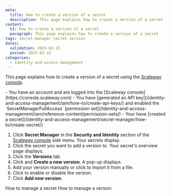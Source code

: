 ```yaml
---
meta:
  title: How to create a version of a secret
  description: This page explains how to create a version of a secret
content:
  h1: How to create a version of a secret
  paragraph: This page explains how to create a version of a secret
tags: secret-manager secret version
dates:
  validation: 2023-02-15
  posted: 2023-02-15
categories:
  - identity-and-access-management
---
```


This page explains how to create a version of a secret using the [Scaleway console](https://console.scaleway.com).

<Macro id="iam-requirements" />

<Message type="requirement">
  - You have an account and are logged into the [Scaleway console](https://console.scaleway.com)
  - You have [generated an API key](/identity-and-access-management/iam/how-to/create-api-keys/) and enabled the `SecretManagerFullAccess` [permission set](/identity-and-access-management/iam/reference-content/permission-sets/)
  - Your have [created a secret](/identity-and-access-management/secret-manager/how-to/create-secret/)
</Message>

1. Click **Secret Manager** in the **Security and Identity** section of the [Scaleway console](https://console.scaleway.com/) side menu. Your secrets display.
2. Click the secret you want to add a version to. Your secret's overview page displays.
3. Click the **Versions** tab.
4. Click <Icon name="plus" /> and **Create a new version**. A pop-up displays.
5. Add your version manually or click <Icon name="plus" /> to import it from a file.
6. Click <Icon name="toggle" /> to enable or disable the version.
7. Click **Add new version**.

<Navigation title="See Also">
  <PreviousButton to="/identity-and-access-management/secret-manager/how-to/manage-secret/">How to manage a secret</PreviousButton>
  <NextButton to="/identity-and-access-management/secret-manager/how-to/manage-version/">How to manage a version</NextButton>
</Navigation>